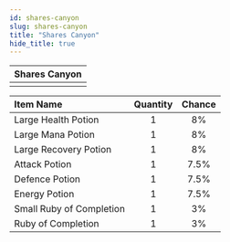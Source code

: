 ```yaml
---
id: shares-canyon
slug: shares-canyon
title: "Shares Canyon"
hide_title: true
---
```



| Shares Canyon |
| :------------: |
| <MapIcon iconId="135"/> |

|Item Name|Quantity|Chance|
|:--|:-:|:-:|
| <ItemIcon iconId="1004" height="32" /> Large Health Potion|1|8%|
| <ItemIcon iconId="1007" height="32" /> Large Mana Potion|1|8%|
| <ItemIcon iconId="1010" height="32" /> Large Recovery Potion|1|8%|
| <ItemIcon iconId="1246" height="32" /> Attack Potion|1|7.5%|
| <ItemIcon iconId="1247" height="32" /> Defence Potion|1|7.5%|
| <ItemIcon iconId="1248" height="32" /> Energy Potion|1|7.5%|
| <ItemIcon iconId="2601" height="32" /> Small Ruby of Completion|1|3%|
| <ItemIcon iconId="2597" height="32" /> Ruby of Completion|1|3%|

